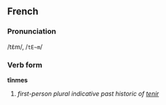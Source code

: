 ==French==
===Pronunciation===
/tɛ̃m/, /<tt>tE~m</tt>/
===Verb form===
'''tînmes'''

# ''first-person plural indicative past historic of [[tenir]]''